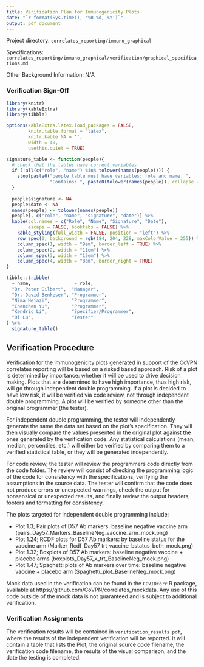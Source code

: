 ```yaml
---
title: Verification Plan for Immunogenicity Plots
date: "`r format(Sys.time(), '%B %d, %Y')`"
output: pdf_document
---
```


Project directory: `correlates_reporting/immuno_graphical`

Specifications: `correlates_reporting/immuno_graphical/verification/graphical_specifications.md`

Other Background Information: N/A 

### Verification  Sign-Off

```r
library(knitr)
library(kableExtra)
library(tibble)

options(kableExtra.latex.load_packages = FALSE, 
        knitr.table.format = "latex",
        knitr.kable.NA = '',
        width = 40,
        usethis.quiet = TRUE)

signature_table <- function(people){
  # check that the tables have correct variables
  if (!all(c("role", "name") %in% tolower(names(people)))) {
    stop(paste0("people table must have variables: role and name. ",
                "Contains: ", paste0(tolower(names(people)), collapse = ", ")))
  }
  
  people$signature <- NA
  people$date <- NA
  names(people) <- tolower(names(people))
  people[, c("role", "name", "signature", "date")] %>% 
  kable(col.names = c("Role", "Name", "Signature", "Date"),
        escape = FALSE, booktabs = FALSE) %>% 
    kable_styling(full_width = FALSE, position = "left") %>% 
    row_spec(0, background = rgb(184, 204, 228, maxColorValue = 255)) %>% 
    column_spec(1, width = "9em", border_left = TRUE) %>% 
    column_spec(2, width = "11em") %>% 
    column_spec(3, width = "15em") %>% 
    column_spec(4, width = "8em", border_right = TRUE)
}

tibble::tribble(
  ~ name,                ~ role,
  "Dr. Peter Gilbert",  "Manager",
  "Dr. David Benkeser", "Programmer",
  "Nima Hejazi",        "Programmer",
  "Chenchen Yu",        "Programmer",
  "Kendric Li",         "Specifier/Programmer",
  "Di Lu",              "Tester" 
) %>% 
  signature_table()

```

## Verification Procedure

Verification for the immunogenicity plots generated in support of the CoVPN correlates reporting will be based on a risked based approach. Risk of a plot is determined by importance: whether it will be used to drive decision making. Plots that are determined to have high importance, thus high risk, will go through independent double programming. If a plot is decided to have low risk, it will be verified via code review, not through independent double programming. A plot will be verified by someone other than the original programmer (the tester). 

For independent double programming, the tester will independently generate the same the data set based on the plot’s specification.  They will then visually compare the values presented in the original plot against the ones generated by the verification code. Any statistical calculations (mean, median, percentiles, etc.) will either be verified by comparing them to a verified statistical table, or they will be generated independently.

For code review, the tester will review the programmers code directly from the code folder. The review will consist of checking the programming logic of the code for consistency with the specifications, verifying the assumptions in the source data. The tester will confirm that the code does not produce errors or unexpected warnings, check the output for nonsensical or unexpected results, and finally review the output headers, footers and formatting for consistency.

The plots targeted for independent double programming include:

  - Plot 1.3; Pair plots of D57 Ab markers: baseline negative vaccine arm (pairs_Day57_Markers_BaselineNeg_vaccine_arm_mock.png)
  - Plot 1.24; RCDF plots for D57 Ab markers: by baseline status for the vaccine arm (Marker_Rcdf_Day57_trt_vaccine_bstatus_both_mock.png)
  - Plot 1.32; Boxplots of D57 Ab markers: baseline negative vaccine + placebo arms (boxplots_Day57_x_trt_BaselineNeg_mock.png)
  - Plot 1.47; Spaghetti plots of Ab markers over time: baseline negative vaccine + placebo arm (Spaghetti_plot_BaselineNeg_mock.png)

Mock data used in the verification can be found in the `COVIDcorr` R package, available at https://github.com/CoVPN/correlates_mockdata. Any use of this code outside of the mock data is not guaranteed and is subject to additional verification.

### Verification Assignments

The verification results will be contained in `verification_results.pdf`, where the results of the independent verification will be reported. It will contain a table that lists the Plot, the original source code filename, the verification code filename, the results of the visual comparison, and the date the testing is completed.

